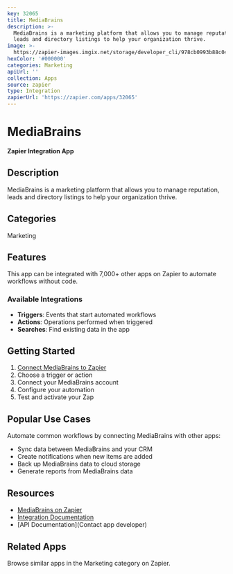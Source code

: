 ```yaml
---
key: 32065
title: MediaBrains
description: >-
  MediaBrains is a marketing platform that allows you to manage reputation,
  leads and directory listings to help your organization thrive.
image: >-
  https://zapier-images.imgix.net/storage/developer_cli/978cb0993b88c0486469d62fc3c7e98e.png?auto=format%2Ccompress&ixlib=python-3.0.0&q=50
hexColor: '#000000'
categories: Marketing
apiUrl: ''
collection: Apps
source: zapier
type: Integration
zapierUrl: 'https://zapier.com/apps/32065'
---
```

# MediaBrains

**Zapier Integration App**

## Description

MediaBrains is a marketing platform that allows you to manage reputation, leads and directory listings to help your organization thrive.

## Categories

Marketing

## Features

This app can be integrated with 7,000+ other apps on Zapier to automate workflows without code.

### Available Integrations

- **Triggers**: Events that start automated workflows
- **Actions**: Operations performed when triggered
- **Searches**: Find existing data in the app

## Getting Started

1. [Connect MediaBrains to Zapier](https://zapier.com/apps/32065)
2. Choose a trigger or action
3. Connect your MediaBrains account
4. Configure your automation
5. Test and activate your Zap

## Popular Use Cases

Automate common workflows by connecting MediaBrains with other apps:

- Sync data between MediaBrains and your CRM
- Create notifications when new items are added
- Back up MediaBrains data to cloud storage
- Generate reports from MediaBrains data

## Resources

- [MediaBrains on Zapier](https://zapier.com/apps/32065)
- [Integration Documentation](https://zapier.com/apps/32065/integrations)
- [API Documentation](Contact app developer)

## Related Apps

Browse similar apps in the Marketing category on Zapier.
